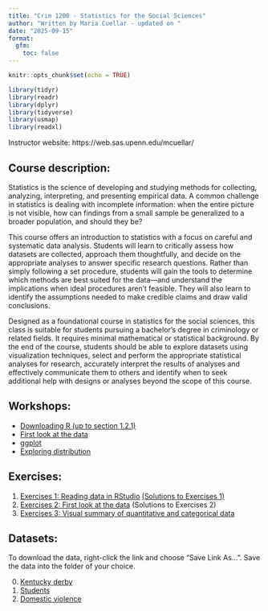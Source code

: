 ```yaml
---
title: "Crim 1200 - Statistics for the Social Sciences"
author: "Written by Maria Cuellar - updated on "
date: "2025-09-15"
format: 
  gfm:
    toc: false
---
```


```r
knitr::opts_chunk$set(echo = TRUE)
```

```r

library(tidyr)
library(readr)
library(dplyr)
library(tidyverse)
library(usmap)
library(readxl)
```


Instructor website: https://web.sas.upenn.edu/mcuellar/

## Course description:

Statistics is the science of developing and studying methods for collecting, analyzing, interpreting, and
presenting empirical data. A common challenge in statistics is dealing with incomplete information: when
the entire picture is not visible, how can findings from a small sample be generalized to a broader
population, and should they be?

This course offers an introduction to statistics with a focus on careful and systematic data analysis. Students
will learn to critically assess how datasets are collected, approach them thoughtfully, and decide on the
appropriate analyses to answer specific research questions. Rather than simply following a set procedure,
students will gain the tools to determine which methods are best suited for the data—and understand the
implications when ideal procedures aren’t feasible. They will also learn to identify the assumptions needed
to make credible claims and draw valid conclusions.

Designed as a foundational course in statistics for the social sciences, this class is suitable for students
pursuing a bachelor’s degree in criminology or related fields. It requires minimal mathematical or statistical
background. By the end of the course, students should be able to explore datasets using visualization
techniques, select and perform the appropriate statistical analyses for research, accurately interpret the
results of analyses and effectively communicate them to others and identify when to seek additional help
with designs or analyses beyond the scope of this course.

## Workshops:

- [Downloading R (up to section 1.2.1)](https://moderndive.netlify.app/1-getting-started.html)
- [First look at the data](https://mariacuellar.github.io/crim_data_analysis/workshops/firstlook.html)
- [ggplot](https://mariacuellar.github.io/crim_data_analysis/workshops/ggplot.html)
- [Exploring distribution](https://github.com/mariacuellar/crim_data_analysis/blob/main/exercises/Exercises%20%234.R)


## Exercises:

1. [Exercises 1: Reading data in RStudio](https://github.com/mariacuellar/crim_data_analysis/blob/main/exercises/Exercises%20%231.R)
[(Solutions to Exercises 1)](https://github.com/mariacuellar/crim_data_analysis/blob/main/exercises/Exercises%20%231%20-%20with%20answers.R)
2. [Exercises 2: First look at the data](https://github.com/mariacuellar/crim_data_analysis/blob/main/exercises/Exercises%20%232.R)
(Solutions to Exercises 2)
3. [Exercises 3: Visual summary of quantitative and categorical data]()

## Datasets:

To download the data, right-click the link and choose “Save Link As…”. Save the data into the folder of your choice.

0. [Kentucky derby](data/kentucky-derby-2018.csv)
1. [Students](data/students.csv)
2. [Domestic violence](data/domestic_violence.csv)

